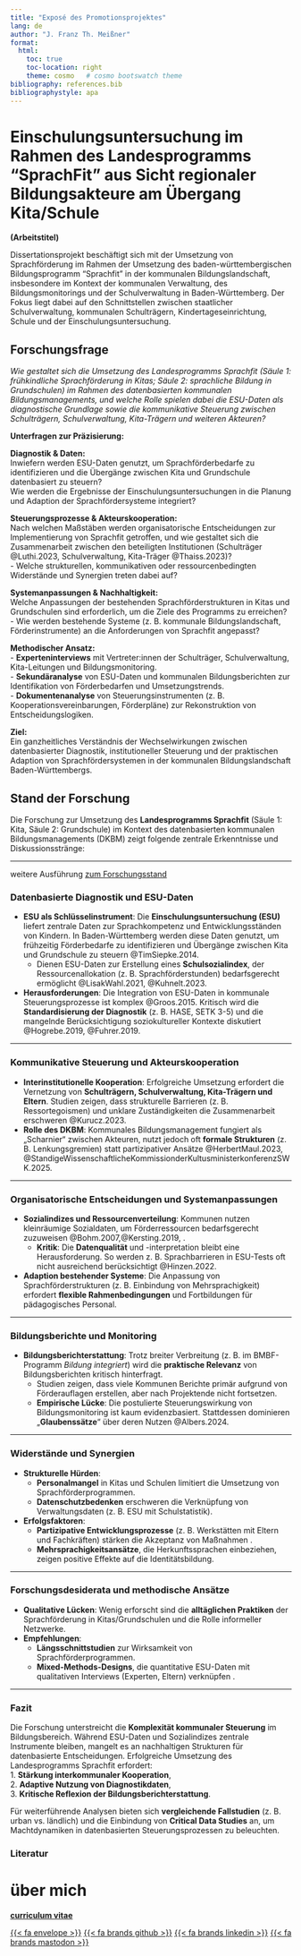 ```yaml
---
title: "Exposé des Promotionsprojektes"
lang: de  
author: "J. Franz Th. Meißner"
format:
  html:
    toc: true
    toc-location: right
    theme: cosmo   # cosmo bootswatch theme
bibliography: references.bib
bibliographystyle: apa
---
```




# Einschulungsuntersuchung im Rahmen des Landesprogramms "SprachFit" aus Sicht regionaler Bildungsakteure am Übergang Kita/Schule

**(Arbeitstitel)**

Dissertationsprojekt beschäftigt sich mit der Umsetzung von Sprachförderung im Rahmen der Umsetzung des baden-württembergischen Bildungsprogramm "Sprachfit" in der kommunalen Bildungslandschaft, insbesondere im Kontext der kommunalen Verwaltung, des Bildungsmonitorings und der Schulverwaltung in Baden-Württemberg. Der Fokus liegt dabei auf den Schnittstellen zwischen staatlicher Schulverwaltung, kommunalen Schulträgern, Kindertageseinrichtung, Schule und der Einschulungsuntersuchung.

## Forschungsfrage 
*Wie gestaltet sich die Umsetzung des Landesprogramms Sprachfit (Säule 1: frühkindliche Sprachförderung in Kitas; Säule 2: sprachliche Bildung in Grundschulen) im Rahmen des datenbasierten kommunalen Bildungsmanagements, und welche Rolle spielen dabei die ESU-Daten als diagnostische Grundlage sowie die kommunikative Steuerung zwischen Schulträgern, Schulverwaltung, Kita-Trägern und weiteren Akteuren?*

**Unterfragen zur Präzisierung:**  

**Diagnostik & Daten:**  
Inwiefern werden ESU-Daten genutzt, um Sprachförderbedarfe zu identifizieren und die Übergänge zwischen Kita und Grundschule datenbasiert zu steuern?  
Wie werden die Ergebnisse der Einschulungsuntersuchungen in die Planung und Adaption der Sprachfördersysteme integriert?  

**Steuerungsprozesse & Akteurskooperation:**  
   Nach welchen Maßstäben werden organisatorische Entscheidungen zur Implementierung von Sprachfit getroffen, und wie gestaltet sich die Zusammenarbeit zwischen den beteiligten Institutionen (Schulträger @Luthi.2023, Schulverwaltung, Kita-Träger @Thaiss.2023)?  
   - Welche strukturellen, kommunikativen oder ressourcenbedingten Widerstände und Synergien treten dabei auf?  

**Systemanpassungen & Nachhaltigkeit:**  
   Welche Anpassungen der bestehenden Sprachförderstrukturen in Kitas und Grundschulen sind erforderlich, um die Ziele des Programms zu erreichen?  
   - Wie werden bestehende Systeme (z. B. kommunale Bildungslandschaft, Förderinstrumente) an die Anforderungen von Sprachfit angepasst?  

**Methodischer Ansatz:**  
- **Experteninterviews** mit Vertreter:innen der Schulträger, Schulverwaltung, Kita-Leitungen und Bildungsmonitoring.  
- **Sekundäranalyse** von ESU-Daten und kommunalen Bildungsberichten zur Identifikation von Förderbedarfen und Umsetzungstrends.  
- **Dokumentenanalyse** von Steuerungsinstrumenten (z. B. Kooperationsvereinbarungen, Förderpläne) zur Rekonstruktion von Entscheidungslogiken.  

**Ziel:**  
Ein ganzheitliches Verständnis der Wechselwirkungen zwischen datenbasierter Diagnostik, institutioneller Steuerung und der praktischen Adaption von Sprachfördersystemen in der kommunalen Bildungslandschaft Baden-Württembergs.



## Stand der Forschung 



Die Forschung zur Umsetzung des **Landesprogramms Sprachfit** (Säule 1: Kita, Säule 2: Grundschule) im Kontext des datenbasierten kommunalen Bildungsmanagements (DKBM) zeigt folgende zentrale Erkenntnisse und Diskussionsstränge:

---

weitere Ausführung [zum Forschungsstand](forschungsstand.html)

### **Datenbasierte Diagnostik und ESU-Daten**  
- **ESU als Schlüsselinstrument**: Die **Einschulungsuntersuchung (ESU)** liefert zentrale Daten zur Sprachkompetenz und Entwicklungsständen von Kindern. In Baden-Württemberg werden diese Daten genutzt, um frühzeitig Förderbedarfe zu identifizieren und Übergänge zwischen Kita und Grundschule zu steuern @TimSiepke.2014.  
  - Dienen ESU-Daten zur Erstellung eines **Schulsozialindex**, der Ressourcenallokation (z. B. Sprachförderstunden) bedarfsgerecht ermöglicht @LisakWahl.2021, @Kuhnelt.2023.  
- **Herausforderungen**: Die Integration von ESU-Daten in kommunale Steuerungsprozesse ist komplex @Groos.2015. Kritisch wird die **Standardisierung der Diagnostik** (z. B. HASE, SETK 3-5) und die mangelnde Berücksichtigung soziokultureller Kontexte diskutiert @Hogrebe.2019, @Fuhrer.2019.  

---

### **Kommunikative Steuerung und Akteurskooperation**  
- **Interinstitutionelle Kooperation**: Erfolgreiche Umsetzung erfordert die Vernetzung von **Schulträgern, Schulverwaltung, Kita-Trägern und Eltern**. Studien zeigen, dass strukturelle Barrieren (z. B. Ressortegoismen) und unklare Zuständigkeiten die Zusammenarbeit erschweren @Kurucz.2023.  
- **Rolle des DKBM**: Kommunales Bildungsmanagement fungiert als „Scharnier“ zwischen Akteuren, nutzt jedoch oft **formale Strukturen** (z. B. Lenkungsgremien) statt partizipativer Ansätze @HerbertMaul.2023, @StandigeWissenschaftlicheKommissionderKultusministerkonferenzSWK.2025.  

---

### **Organisatorische Entscheidungen und Systemanpassungen**  
- **Sozialindizes und Ressourcenverteilung**: Kommunen nutzen kleinräumige Sozialdaten, um Förderressourcen bedarfsgerecht zuzuweisen @Bohm.2007,@Kersting.2019, .  
  - **Kritik**: Die **Datenqualität** und -interpretation bleibt eine Herausforderung. So werden z. B. Sprachbarrieren in ESU-Tests oft nicht ausreichend berücksichtigt @Hinzen.2022.  
- **Adaption bestehender Systeme**: Die Anpassung von Sprachförderstrukturen (z. B. Einbindung von Mehrsprachigkeit) erfordert **flexible Rahmenbedingungen** und Fortbildungen für pädagogisches Personal.  

---

### **Bildungsberichte und Monitoring**  
- **Bildungsberichterstattung**: Trotz breiter Verbreitung (z. B. im BMBF-Programm *Bildung integriert*) wird die **praktische Relevanz** von Bildungsberichten kritisch hinterfragt.  
  - Studien zeigen, dass viele Kommunen Berichte primär aufgrund von Förderauflagen erstellen, aber nach Projektende nicht fortsetzen.  
  - **Empirische Lücke**: Die postulierte Steuerungswirkung von Bildungsmonitoring ist kaum evidenzbasiert. Stattdessen dominieren „**Glaubenssätze**“ über deren Nutzen @Albers.2024.  

---

### **Widerstände und Synergien**  
- **Strukturelle Hürden**:  
  - **Personalmangel** in Kitas und Schulen limitiert die Umsetzung von Sprachförderprogrammen.  
  - **Datenschutzbedenken** erschweren die Verknüpfung von Verwaltungsdaten (z. B. ESU mit Schulstatistik).  
- **Erfolgsfaktoren**:  
  - **Partizipative Entwicklungsprozesse** (z. B. Werkstätten mit Eltern und Fachkräften) stärken die Akzeptanz von Maßnahmen .  
  - **Mehrsprachigkeitsansätze**, die Herkunftssprachen einbeziehen, zeigen positive Effekte auf die Identitätsbildung.  

---

### **Forschungsdesiderata und methodische Ansätze**  
- **Qualitative Lücken**: Wenig erforscht sind die **alltäglichen Praktiken** der Sprachförderung in Kitas/Grundschulen und die Rolle informeller Netzwerke.  
- **Empfehlungen**:  
  - **Längsschnittstudien** zur Wirksamkeit von Sprachförderprogrammen.  
  - **Mixed-Methods-Designs**, die quantitative ESU-Daten mit qualitativen Interviews (Experten, Eltern) verknüpfen .  

---

### Fazit  
Die Forschung unterstreicht die **Komplexität kommunaler Steuerung** im Bildungsbereich. Während ESU-Daten und Sozialindizes zentrale Instrumente bleiben, mangelt es an nachhaltigen Strukturen für datenbasierte Entscheidungen. Erfolgreiche Umsetzung des Landesprogramms Sprachfit erfordert:  
1. **Stärkung interkommunaler Kooperation**,  
2. **Adaptive Nutzung von Diagnostikdaten**,  
3. **Kritische Reflexion der Bildungsberichterstattung**.  

Für weiterführende Analysen bieten sich **vergleichende Fallstudien** (z. B. urban vs. ländlich) und die Einbindung von **Critical Data Studies** an, um Machtdynamiken in datenbasierten Steuerungsprozessen zu beleuchten.


### Literatur

::: {#refs}
:::

# über mich

[**curriculum vitae**](/CV_2025.pdf) 



[{{< fa envelope >}}](mailto:j.f.th.meissner@gmail.com) [{{< fa brands github >}}](https://github.com/jfthm/) [{{< fa brands linkedin >}}](https://www.linkedin.com/in/jfthm) [{{< fa brands mastodon >}}](https://mastodon.berlin/@jfthm/)